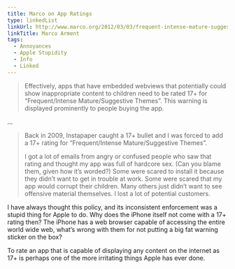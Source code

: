 ```yaml
---
title: Marco on App Ratings
type: linkedList
linkUrl: http://www.marco.org/2012/03/03/frequent-intense-mature-suggestive-themes
linkTitle: Marco Arment
tags:
  - Annoyances
  - Apple Stupidity
  - Info
  - Linked
---
```


> Effectively, apps that have embedded webviews that potentially could show inappropriate content to children need to be rated 17+ for “Frequent/Intense Mature/Suggestive Themes”. This warning is displayed prominently to people buying the app.

…

> Back in 2009, Instapaper caught a 17+ bullet and I was forced to add a 17+ rating for “Frequent/Intense Mature/Suggestive Themes”.
>
> I got a lot of emails from angry or confused people who saw that rating and thought my app was full of hardcore sex. (Can you blame them, given how it’s worded?) Some were scared to install it because they didn’t want to get in trouble at work. Some were scared that my app would corrupt their children. Many others just didn’t want to see offensive material themselves. I lost a lot of potential customers.

I have always thought this policy, and its inconsistent enforcement was a stupid thing for Apple to do. Why does the iPhone itself not come with a 17+ rating then? The iPhone has a web browser capable of accessing the entire world wide web, what’s wrong with them for not putting a big fat warning sticker on the box?

To rate an app that is capable of displaying any content on the internet as 17+ is perhaps one of the more irritating things Apple has ever done.
